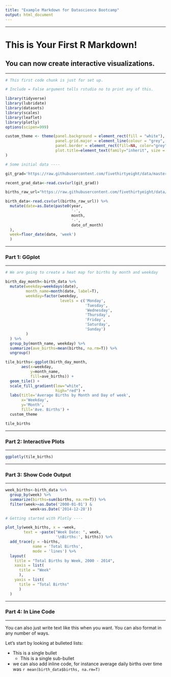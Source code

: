 ```yaml
---
title: "Example Markdown for Datascience Bootcamp"
output: html_document
---
```

-------------------------------

# This is Your First R Markdown!
## You can now create interactive visualizations. 

-------------------------------

```r

# This first code chunk is just for set up. 

# Include = False argument tells rstudio no to print any of this. 

library(tidyverse)
library(lubridate)
library(datasets)
library(scales)
library(leaflet)
library(plotly)
options(scipen=999)

custom_theme <- theme(panel.background = element_rect(fill = "white"),
                      panel.grid.major = element_line(colour = "grey", size=0.5, linetype="dashed"),
                      panel.border = element_rect(fill=NA, color="grey", size=0.5, linetype="solid"),
                      plot.title=element_text(family="inherit", size = "13")
)

# Some initial data ----

git_grad='https://raw.githubusercontent.com/fivethirtyeight/data/master/college-majors/recent-grads.csv'

recent_grad_data<-read.csv(url(git_grad))

births_raw_url="https://raw.githubusercontent.com/fivethirtyeight/data/master/births/US_births_2000-2014_SSA.csv"

birth_data<-read.csv(url(births_raw_url)) %>%
  mutate(date=as.Date(paste0(year,
                             '-',
                             month,
                             '-',
                             date_of_month)
  ), 
  week=floor_date(date, 'week')
  )

```

-------------------------------

### Part 1: GGplot

-------------------------------

```r
# We are going to create a heat map for births by month and weekday

birth_day_month<-birth_data %>% 
  mutate(weekday=weekdays(date),
         month_name=month(date, label=T), 
         weekday=factor(weekday, 
                        levels = c('Monday', 
                                   'Tuesday',
                                   'Wednesday', 
                                   'Thursday', 
                                   'Friday', 
                                   'Saturday', 
                                   'Sunday')
         )
  ) %>%
  group_by(month_name, weekday) %>% 
  summarize(ave_births=mean(births, na.rm=T)) %>% 
  ungroup() 

tile_births<-ggplot(birth_day_month, 
       aes(x=weekday, 
           y=month_name, 
           fill=ave_births)) + 
  geom_tile() +
  scale_fill_gradient(low="white", 
                      high="red") + 
  labs(title='Average Births by Month and Day of week', 
       x='Weekday', 
       y='Month', 
       fill='Ave. Births') + 
  custom_theme

tile_births
```

-------------------------------

### Part 2: Interactive Plots

-------------------------------

```r

ggplotly(tile_births)

```

-------------------------------

### Part 3: Show Code Output

-------------------------------

```r
week_births<-birth_data %>% 
  group_by(week) %>% 
  summarize(births=sum(births, na.rm=T)) %>% 
  filter(week>=as.Date('2000-01-01') & 
           week<as.Date('2014-12-28'))

# Getting started with Plotly ----

plot_ly(week_births, x = ~week, 
        text = ~paste("Week Date: ", week, 
                      '\nBirths:', births)) %>% 
  add_trace(y = ~births, 
            name = 'Total Births', 
            mode = 'lines') %>% 
  layout(
    title = "Total Births by Week, 2000 - 2014",
    xaxis = list(
      title = "Week"
      ), 
    yaxis = list(
      title = "Total Births"
      ) 
  )
```

-------------------------------

### Part 4: In Line Code

-------------------------------

You can also just write text like this when you want. You can also format in any number of ways. 

Let's start by looking at bulleted lists:

* This is a single bullet 
  * This is a single sub-bullet
* we can also add inline code, for instance average daily births over time was `r mean(birth_data$births, na.rm=T)`